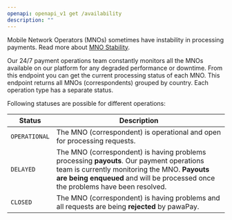 ```yaml
---
openapi: openapi_v1 get /availability
description: ""
---
```


Mobile Network Operators (MNOs) sometimes have instability in processing payments. Read more about [MNO Stability](/implementation#mno-stability).

Our 24/7 payment operations team constantly monitors all the MNOs available on our platform for any degraded performance or downtime.
From this endpoint you can get the current processing status of each MNO.
This endpoint returns all MNOs (correspondents) grouped by country. 
Each operation type has a separate status. 

Following statuses are possible for different operations:

Status | Description
-------------------------------|------------
`OPERATIONAL` | The MNO (correspondent) is operational and open for processing requests.
`DELAYED` | The MNO (correspondent) is having problems processing **payouts**. Our payment operations team is currently monitoring the MNO. **Payouts are being enqueued** and will be processed once the problems have been resolved. 
`CLOSED` | The MNO (correspondent) is having problems and all requests are being **rejected** by pawaPay.